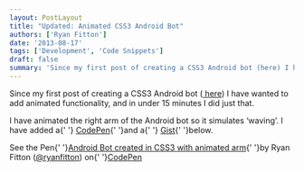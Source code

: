 ```yaml
---
layout: PostLayout
title: "Updated: Animated CSS3 Android Bot"
authors: ['Ryan Fitton']
date: '2013-08-17'
tags: ['Development', 'Code Snippets']
draft: false
summary: 'Since my first post of creating a CSS3 Android bot (here) I have wanted to add animated functionality, and in under 15 minutes I did just that. I have animated the right arm of the Android bot so it simulates &amp;#8216;waving&amp;#8217;. I have added a CodePen and a Gist below. See the Pen Android Bot [&amp;hellip;]'
---
```


<p>
  Since my first post of creating a CSS3 Android bot (<a title="Android Bot created in CSS3 code snippet" href="https://ryanfitton.co.uk/blog/android-bot-created-in-css3-code-snippet/"> here</a>) I have wanted to add animated functionality, and in under 15 minutes I did just that.
</p>
<p>
  I have animated the right arm of the Android bot so it simulates &#8216;waving&#8217;. I have
  added a{' '} <a title="A CodePen demo of an animated CSS3 Android bot" href="https://codepen.io/ryanfitton/pen/xuikf">CodePen</a>{' '}and a{' '} <a title="Github Gist link to source code of an animated CSS3 Android bot" href="https://gist.github.com/ryanfitton/6258769">Gist</a>{' '}below.
</p>
<p
  class="codepen"
  data-height="650"
  data-theme-id="536"
  data-slug-hash="xuikf"
  data-user="ryanfitton"
  data-default-tab="result"
>
  See the Pen{' '}<a href="https://codepen.io/ryanfitton/pen/xuikf">Android Bot created in CSS3 with animated arm</a>{' '}by Ryan Fitton (<a href="https://codepen.io/ryanfitton">@ryanfitton</a>) on{' '}<a href="http://codepen.io">CodePen</a>
</p>
<p>
  <script src="https://codepen.io/assets/embed/ei.js" async=""></script>
</p>
<p>
  <script src="https://gist.github.com/ryanfitton/6258769.js"></script>
</p>
